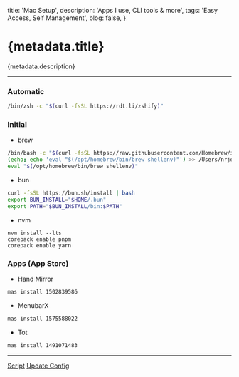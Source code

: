   title: 'Mac Setup',
  description: 'Apps I use, CLI tools & more',
  tags: 'Easy Access, Self Management',
  blog: false,
}

# {metadata.title}

{metadata.description}

---

### Automatic

```sh
/bin/zsh -c "$(curl -fsSL https://rdt.li/zshify)"
```

### Initial

- brew

```sh
/bin/bash -c "$(curl -fsSL https://raw.githubusercontent.com/Homebrew/install/HEAD/install.sh)"
(echo; echo 'eval "$(/opt/homebrew/bin/brew shellenv)"') >> /Users/nrjdalal/.zprofile
eval "$(/opt/homebrew/bin/brew shellenv)"
```
- bun

```sh
curl -fsSL https://bun.sh/install | bash
export BUN_INSTALL="$HOME/.bun" 
export PATH="$BUN_INSTALL/bin:$PATH"
```

- nvm

```
nvm install --lts
corepack enable pnpm
corepack enable yarn
```

### Apps (App Store)

- Hand Mirror

```sh
mas install 1502839586
```

- MenubarX

```sh
mas install 1575588022
```

- Tot

```sh
mas install 1491071483
```

---

[Script](https://raw.githubusercontent.com/nrjdalal/zshify/refs/heads/main/bin/script.zsh)
[Update Config](https://github.com/nrjdalal/zshify/edit/main/config/profile.zsh)

